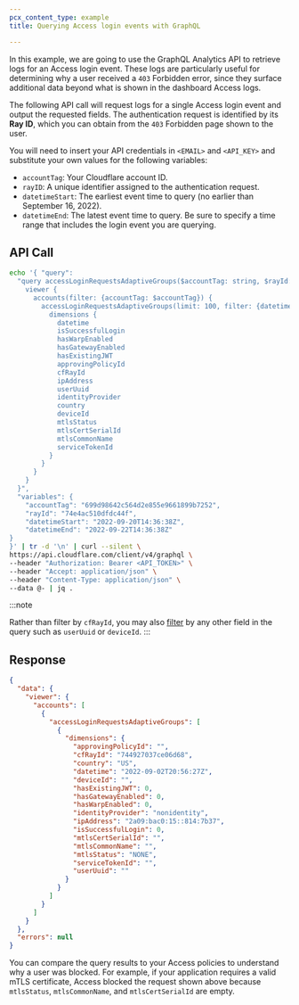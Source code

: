 ```yaml
---
pcx_content_type: example
title: Querying Access login events with GraphQL

---
```


In this example, we are going to use the GraphQL Analytics API to retrieve logs for an Access login event. These logs are particularly useful for determining why a user received a `403` Forbidden error, since they surface additional data beyond what is shown in the dashboard Access logs.

The following API call will request logs for a single Access login event and output the requested fields. The authentication request is identified by its **Ray ID**, which you can obtain from the `403` Forbidden page shown to the user.

You will need to insert your API credentials in `<EMAIL>` and `<API_KEY>` and substitute your own values for the following variables:

* `accountTag`: Your Cloudflare account ID.
* `rayID`: A unique identifier assigned to the authentication request.
* `datetimeStart`: The earliest event time to query (no earlier than September 16, 2022).
* `datetimeEnd`: The latest event time to query. Be sure to specify a time range that includes the login event you are querying.

## API Call

```bash
echo '{ "query":
  "query accessLoginRequestsAdaptiveGroups($accountTag: string, $rayId: string, $datetimeStart: string, $datetimeEnd: string) {
    viewer {
      accounts(filter: {accountTag: $accountTag}) {
        accessLoginRequestsAdaptiveGroups(limit: 100, filter: {datetime_geq: $datetimeStart, datetime_leq: $datetimeEnd, cfRayId: $rayId}, orderBy: [datetime_ASC]) {
          dimensions {
            datetime
            isSuccessfulLogin
            hasWarpEnabled
            hasGatewayEnabled
            hasExistingJWT
            approvingPolicyId
            cfRayId
            ipAddress
            userUuid
            identityProvider
            country
            deviceId
            mtlsStatus
            mtlsCertSerialId
            mtlsCommonName
            serviceTokenId
          }
        }
      }
    }
  }",
  "variables": {
    "accountTag": "699d98642c564d2e855e9661899b7252",
    "rayId": "74e4ac510dfdc44f",
    "datetimeStart": "2022-09-20T14:36:38Z",
    "datetimeEnd": "2022-09-22T14:36:38Z"
}
}' | tr -d '\n' | curl --silent \
https://api.cloudflare.com/client/v4/graphql \
--header "Authorization: Bearer <API_TOKEN>" \
--header "Accept: application/json" \
--header "Content-Type: application/json" \
--data @- | jq .
```

:::note

Rather than filter by `cfRayId`, you may also [filter](/analytics/graphql-api/features/filtering/) by any other field in the query such as `userUuid` or `deviceId`. 
:::

## Response

```json
{
  "data": {
    "viewer": {
      "accounts": [
        {
          "accessLoginRequestsAdaptiveGroups": [
            {
              "dimensions": {
                "approvingPolicyId": "",
                "cfRayId": "744927037ce06d68",
                "country": "US",
                "datetime": "2022-09-02T20:56:27Z",
                "deviceId": "",
                "hasExistingJWT": 0,
                "hasGatewayEnabled": 0,
                "hasWarpEnabled": 0,
                "identityProvider": "nonidentity",
                "ipAddress": "2a09:bac0:15::814:7b37",
                "isSuccessfulLogin": 0,
                "mtlsCertSerialId": "",
                "mtlsCommonName": "",
                "mtlsStatus": "NONE",
                "serviceTokenId": "",
                "userUuid": ""
              }
            }
          ]
        }
      ]
    }
  },
  "errors": null
}
```

You can compare the query results to your Access policies to understand why a user was blocked. For example, if your application requires a valid mTLS certificate, Access blocked the request shown above because `mtlsStatus`, `mtlsCommonName`, and `mtlsCertSerialId` are empty.
